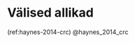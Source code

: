 \onecolumn

# Välised allikad {.unnumbered}

\hyphenpenalty=10000
\fontspec{Symbola}

(ref:haynes-2014-crc) @haynes_2014_crc
